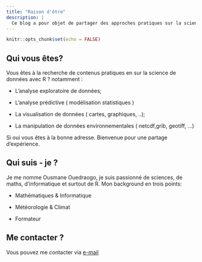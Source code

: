 ```yaml
---
title: "Raison d'être"
description: |
  Ce blog a pour objet de partager des approches pratiques sur la science de données avec R. 
---
```


```r
knitr::opts_chunk$set(echo = FALSE)
```

## Qui vous êtes?

Vous êtes à la recherche de contenus pratiques en sur la science de données avec R ? notamment :

-   L'analyse exploratoire de données;

-   L'analyse prédictive ( modélisation statistiques )

-   La visualisation de données ( cartes, graphiques, ..);

-   La manipulation de données environnementales ( netcdf,grib, geotiff, ...)

Si oui vous êtes à la bonne adresse. Bienvenue pour une partage d'expérience.

## Qui suis - je ?

Je me nomme Ousmane Ouedraogo, je suis passionné de sciences, de maths, d'informatique et surtout de R. Mon background en trois points:

-   Mathématiques & Informatique

-   Météorologie & Climat

-   Formateur

## Me contacter ?

Vous pouvez me contacter via [e-mail](mailto:ousmanealyyabyoure@gmail.com)

